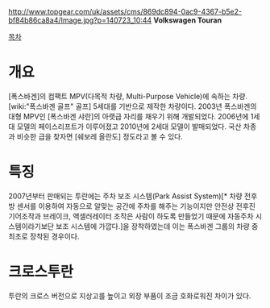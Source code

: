 http://www.topgear.com/uk/assets/cms/869dc894-0ac9-4367-b5e2-bf84b86ca8a4/Image.jpg?p=140723_10:44
'''Volkswagen Touran'''

[[목차]]

= 개요 =
[폭스바겐]의 컴팩트 MPV(다목적 차량, Multi-Purpose Vehicle)에 속하는 차량. [wiki:"폭스바겐 골프" 골프] 5세대를 기반으로 제작한 차량이다. 2003년 폭스바겐의 대형 MPV인 [폭스바겐 샤란]의 아랫급 자리를 채우기 위해 개발되었다. 2006년에 1세대 모델의 페이스리프트가 이루어졌고 2010년에 2세대 모델이 발매되었다. 국산 차종과 비슷한 급을 찾자면 [쉐보레 올란도] 정도라고 볼 수 있다.

= 특징 =
2007년부터 판매되는 투란에는 주차 보조 시스템(Park Assist System)[* 차량 전후방 센서를 이용하여 자동으로 알맞는 공간에 주차를 해주는 기능이지만 안전상 전후진 기어조작과 브레이크, 액셀러레이터 조작은 사람이 하도록 만들었기 때문에 자동주차 시스템이라기보단 보조 시스템에 가깝다.]을 장착하였는데 이는 폭스바겐 그룹의 차량 중 최초로 장착된 경우이다.

= 크로스투란 =
투란의 크로스 버전으로 지상고를 높이고 외장 부품이 조금 호화로워진 차이가 있다.
